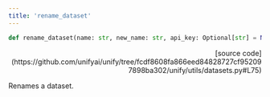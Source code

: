 ```yaml
---
title: 'rename_dataset'
---
```


```python
def rename_dataset(name: str, new_name: str, api_key: Optional[str] = None):
```

<p align="right">[source code](https://github.com/unifyai/unify/tree/fcdf8608fa866eed84828727cf952097898ba302/unify/utils/datasets.py#L75)</p>

Renames a dataset.